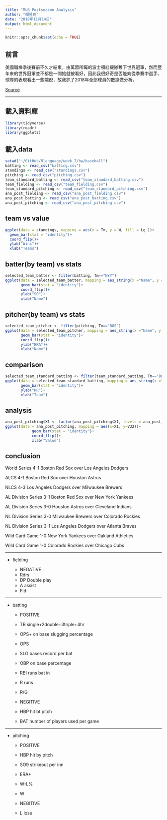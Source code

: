 ```yaml
---
title: "MLB Postseason Analysis"
author: "賴昱堯"
date: "2018年11月14日"
output: html_document
---
```


```r
knitr::opts_chunk$set(echo = TRUE)
```

## 前言

美國職棒季後賽前不久才結束，由萬眾所矚的波士頓紅襪隊奪下世界冠軍，然而歷年來的世界冠軍並不都是一開始就被看好，因此我很好奇是否能夠從季賽中選手、球隊的表現看出一些端倪，故我抓了2018年全部球員的數據做分析。

[Source](https://www.baseball-reference.com/leagues/MLB/2018.shtml)

***

## 載入資料庫

```r
library(tidyverse)
library(readr)
library(ggplot2)


```

## 載入data

```r
setwd("~/GitHub/Rlanguage/week_7/hw/baseball")
batting <- read_csv("batting.csv")
standings <- read_csv("standings.csv")
pitching <- read_csv("pitching.csv")
team_standard_batting <- read_csv("team_standard_batting.csv")
team_fielding <- read_csv("team_fielding.csv")
team_standard_pitching <- read_csv("team_standard_pitching.csv")
ana_post_fielding <- read_csv("ana_post_fielding.csv")
ana_post_batting <- read_csv("ana_post_batting.csv")
ana_post_pitching <- read_csv("ana_post_pitching.csv")
```
## team vs value

```r
ggplot(data = standings, mapping = aes(x = Tm, y = W, fill = Lg ))+
  geom_bar(stat = "identity")+
  coord_flip()+
  ylab("Wins")+
  xlab("Teams")

```

## batter(by team) vs stats

```r
selected_team_batter <- filter(batting, Tm=="NYY")
ggplot(data = selected_team_batter, mapping = aes_string(x ="Name", y = "SO"))+
       geom_bar(stat = "identity")+
       coord_flip()+
       ylab("SO")+
       xlab("Name")

```

## pitcher(by team) vs stats

```r
selected_team_pitcher <- filter(pitching, Tm=="BOS")
ggplot(data = selected_team_pitcher, mapping = aes_string(x ="Name", y = "ERA"))+
       geom_bar(stat = "identity")+
       coord_flip()+
       ylab("ERA")+
       xlab("Name")

```

## comparison

```r
selected_team_standard_batting <- filter(team_standard_batting, Tm=="BOS"|Tm=="NYY")
ggplot(data = selected_team_standard_batting, mapping = aes_string(x ="Tm", y = "HR"))+
       geom_bar(stat = "identity")+
       ylab("HR")+
       xlab("Team")

```

## analysis

```r
ana_post_pitching$X1 <- factor(ana_post_pitching$X1, levels = ana_post_pitching$X1[order(ana_post_pitching$V32)])
ggplot(data = ana_post_pitching, mapping = aes(x=X1, y=V32))+
            geom_bar(stat = "identity")+
            coord_flip()+
            xlab("Value")

```

## conclusion

World Series	4-1	Boston Red Sox over Los Angeles Dodgers

ALCS	4-1	Boston Red Sox over Houston Astros

NLCS	4-3	Los Angeles Dodgers over Milwaukee Brewers

AL Division Series	3-1	Boston Red Sox over New York Yankees

AL Division Series	3-0	Houston Astros over Cleveland Indians

NL Division Series	3-0	Milwaukee Brewers over Colorado Rockies

NL Division Series	3-1	Los Angeles Dodgers over Atlanta Braves

Wild Card Game	1-0	New York Yankees over Oakland Athletics

Wild Card Game	1-0	Colorado Rockies over Chicago Cubs

***

- fielding

  - NEGATIVE
  - Rdrs
  - DP Double play
  - A  assist
  - Fld

***

- batting

  - POSITIVE
  - TB   single+2double+3triple+4hr
  - OPS+ on base slugging percentage
  - OPS
  - SLG  bases record per bat
  - OBP  on base percentage
  - RBI  runs bat in
  - R    runs
  - R/G
  
  - NEGITIVE
  - HBP  hit bt pitch
  - BAT  number of players used per game

***

- pitching

  - POSITIVE
  - HBP  hit by pitch
  - SO9   strikeout per inn
  - ERA+
  - W-L%
  - W
  
  - NEGITIVE
  - L    lose